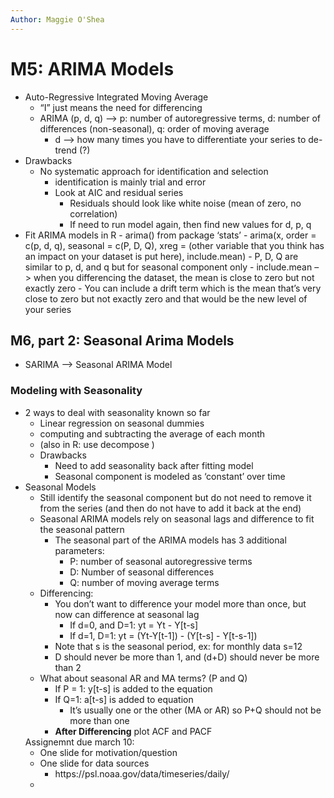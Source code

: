 ```yaml
---
Author: Maggie O'Shea
---
```


# M5: ARIMA Models

  - Auto-Regressive Integrated Moving Average
      - "I" just means the need for differencing 
      - ARIMA (p, d, q) --> p: number of autoregressive terms, d: number of differences (non-seasonal), q: order of moving average 
          - d --> how many times you have to differentiate your series to de-trend (?) 
  - Drawbacks
      - No systematic approach for identification and selection 
          - identification is mainly trial and error 
          - Look at AIC and residual series 
              - Residuals should look like white noise (mean of zero, no correlation) 
              - If need to run model again, then find new values for d, p, q 
  - Fit ARIMA models in R 
        - arima() from package 'stats'
        - arima(x, order = c(p, d, q), seasonal = c(P, D, Q), xreg = (other variable that you think has an impact on your dataset is put here), include.mean) 
            - P, D, Q are similar to p, d, and q but for seasonal component only 
            - include.mean --> when you differencing the dataset, the mean is close to zero but not exactly zero 
                - You can include a drift term which is the mean that's very close to zero but not exactly zero and that would be the new level of your series 
    
## M6, part 2: Seasonal Arima Models 

  - SARIMA --> Seasonal ARIMA Model 

### Modeling with Seasonality
  - 2 ways to deal with seasonality known so far
      - Linear regression on seasonal dummies 
      - computing and subtracting the average of each month
      - (also in R: use decompose )
      - Drawbacks
          - Need to add seasonality back after fitting model 
          - Seasonal component is modeled as 'constant' over time 
  - Seasonal Models
      - Still identify the seasonal component but do not need to remove it from the series (and then do not have to add it back at the end)
      - Seasonal ARIMA models rely on seasonal lags and difference to fit the seasonal pattern
          - The seasonal part of the ARIMA models has 3 additional parameters: 
              - P: number of seasonal autoregressive terms
              - D: Number of seasonal differences
              - Q: number of moving average terms 
      - Differencing: 
          - You don't want to difference your model more than once, but now can difference at seasonal lag
              - If d=0, and D=1: yt = Yt - Y[t-s]
              - If d=1, D=1: yt = (Yt-Y[t-1]) - (Y[t-s] - Y[t-s-1])
          - Note that s is the seasonal period, ex: for monthly data s=12
          - D should never be more than 1, and (d+D) should never be more than 2
      - What about seasonal AR and MA terms? (P and Q) 
          - If P = 1: y[t-s] is added to the equation 
          - If Q=1: a[t-s] is added to equation 
              - It's usually one or the other (MA or AR) so P+Q should not be more than one 
          - **After Differencing** plot ACF and PACF
    
    
    
    Assignemnt due march 10: 
      - One slide for motivation/question
      - One slide for data sources 
          - https://psl.noaa.gov/data/timeseries/daily/
          
      -